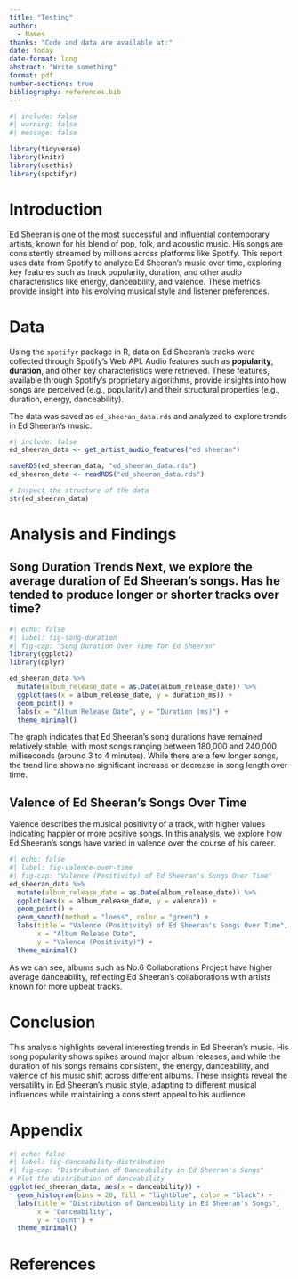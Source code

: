 ```yaml
---
title: "Testing"
author: 
  - Names
thanks: "Code and data are available at:"
date: today
date-format: long
abstract: "Write something"
format: pdf
number-sections: true
bibliography: references.bib
---
```


```r
#| include: false
#| warning: false
#| message: false

library(tidyverse)
library(knitr)
library(usethis)
library(spotifyr)
```

\newpage

# Introduction

Ed Sheeran is one of the most successful and influential contemporary artists, known for his blend of pop, folk, and acoustic music. His songs are consistently streamed by millions across platforms like Spotify. This report uses data from Spotify to analyze Ed Sheeran’s music over time, exploring key features such as track popularity, duration, and other audio characteristics like energy, danceability, and valence. These metrics provide insight into his evolving musical style and listener preferences.

# Data

Using the `spotifyr` package in R, data on Ed Sheeran’s tracks were collected through Spotify’s Web API. Audio features such as **popularity**, **duration**, and other key characteristics were retrieved. These features, available through Spotify’s proprietary algorithms, provide insights into how songs are perceived (e.g., popularity) and their structural properties (e.g., duration, energy, danceability).

The data was saved as `ed_sheeran_data.rds` and analyzed to explore trends in Ed Sheeran's music.

```r
#| include: false
ed_sheeran_data <- get_artist_audio_features("ed sheeran")

saveRDS(ed_sheeran_data, "ed_sheeran_data.rds")
ed_sheeran_data <- readRDS("ed_sheeran_data.rds")

# Inspect the structure of the data
str(ed_sheeran_data)

```

# Analysis and Findings

## Song Duration Trends Next, we explore the average duration of Ed Sheeran's songs. Has he tended to produce longer or shorter tracks over time?

```r
#| echo: false
#| label: fig-song-duration
#| fig-cap: "Song Duration Over Time for Ed Sheeran"
library(ggplot2)
library(dplyr)

ed_sheeran_data %>%
  mutate(album_release_date = as.Date(album_release_date)) %>%
  ggplot(aes(x = album_release_date, y = duration_ms)) +
  geom_point() +
  labs(x = "Album Release Date", y = "Duration (ms)") +
  theme_minimal()

```

The graph indicates that Ed Sheeran's song durations have remained relatively stable, with most songs ranging between 180,000 and 240,000 milliseconds (around 3 to 4 minutes). While there are a few longer songs, the trend line shows no significant increase or decrease in song length over time.

## Valence of Ed Sheeran's Songs Over Time
Valence describes the musical positivity of a track, with higher values indicating happier or more positive songs. In this analysis, we explore how Ed Sheeran’s songs have varied in valence over the course of his career.
```r
#| echo: false
#| label: fig-valence-over-time
#| fig-cap: "Valence (Positivity) of Ed Sheeran's Songs Over Time"
ed_sheeran_data %>%
  mutate(album_release_date = as.Date(album_release_date)) %>%
  ggplot(aes(x = album_release_date, y = valence)) +
  geom_point() +
  geom_smooth(method = "loess", color = "green") +
  labs(title = "Valence (Positivity) of Ed Sheeran's Songs Over Time",
       x = "Album Release Date",
       y = "Valence (Positivity)") +
  theme_minimal()

```

As we can see, albums such as No.6 Collaborations Project have higher average danceability, reflecting Ed Sheeran's collaborations with artists known for more upbeat tracks.

# Conclusion
This analysis highlights several interesting trends in Ed Sheeran’s music. His song popularity shows spikes around major album releases, and while the duration of his songs remains consistent, the energy, danceability, and valence of his music shift across different albums. These insights reveal the versatility in Ed Sheeran's music style, adapting to different musical influences while maintaining a consistent appeal to his audience.

# Appendix
```r
#| echo: false
#| label: fig-danceability-distribution
#| fig-cap: "Distribution of Danceability in Ed Sheeran's Songs"
# Plot the distribution of danceability
ggplot(ed_sheeran_data, aes(x = danceability)) +
  geom_histogram(bins = 20, fill = "lightblue", color = "black") +
  labs(title = "Distribution of Danceability in Ed Sheeran's Songs",
       x = "Danceability",
       y = "Count") +
  theme_minimal()

```

\newpage

# References
